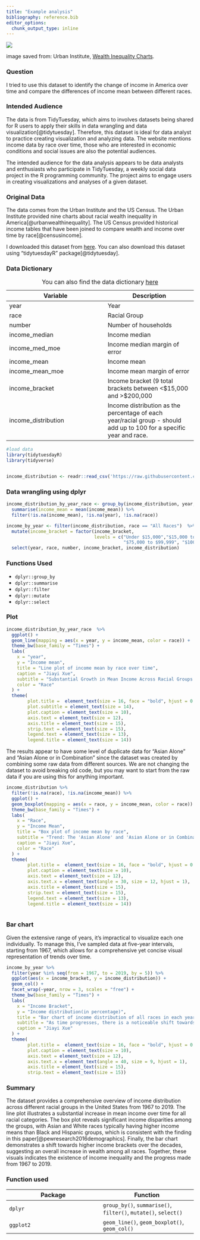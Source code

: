 ```yaml
---
title: "Example analysis"
bibliography: reference.bib
editor_options: 
  chunk_output_type: inline
---
```


![](./example_analysis.png)

::: column-margin
image saved from: Urban Institute, [Wealth Inequality Charts](https://apps.urban.org/features/wealth-inequality-charts/).
:::

### Question

I tried to use this dataset to identify the change of income in America over time and compare the differences of income mean between different races.

### Intended Audience

The data is from TidyTuesday, which aims to involves datasets being shared for R users to apply their skills in data wrangling and data visualization[@tidytuesday]. Therefore, this dataset is ideal for data analyst to practice creating visualization and analyzing data. The website mentions income data by race over time, those who are interested in economic conditions and social issues are also the potential audiences.

The intended audience for the data analysis appears to be data analysts and enthusiasts who participate in TidyTuesday, a weekly social data project in the R programming community. The project aims to engage users in creating visualizations and analyses of a given dataset.

### Original Data

The data comes from the Urban Institute and the US Census. The Urban Institute provided nine charts about racial wealth inequality in America[@urbanwealthinequality]. The US Census provided historical income tables that have been joined to compare wealth and income over time by race[@censusincome].

I downloaded this dataset from [here](https://raw.githubusercontent.com/rfordatascience/tidytuesday/master/data/2021/2021-02-09/income_distribution.csv). You can also download this dataset using "tidytuesdayR" package[@tidytuesday].

### Data Dictionary

| Variable            | Description                                                                                                          |
|--------------------------------------|----------------------------------|
| year                | Year                                                                                                                 |
| race                | Racial Group                                                                                                         |
| number              | Number of households                                                                                                 |
| income_median       | Income median                                                                                                        |
| income_med_moe      | Income median margin of error                                                                                        |
| income_mean         | Income mean                                                                                                          |
| income_mean_moe     | Income mean margin of error                                                                                          |
| income_bracket      | Income bracket (9 total brackets between \<\$15,000 and \>\$200,000                                                  |
| income_distribution | Income distribution as the percentage of each year/racial group - should add up to 100 for a specific year and race. |

: You can also find the data dictionary [here](https://github.com/rfordatascience/tidytuesday/blob/master/data/2021/2021-02-09/readme.md_)

```r
#load data
library(tidytuesdayR)
library(tidyverse)


income_distribution <- readr::read_csv('https://raw.githubusercontent.com/rfordatascience/tidytuesday/master/data/2021/2021-02-09/income_distribution.csv')


```

### Data wrangling using dplyr

```r

income_distribution_by_year_race <- group_by(income_distribution, year, race) %>%
  summarise(income_mean = mean(income_mean)) %>%
  filter(!is.na(income_mean), !is.na(year), !is.na(race))

income_by_year <- filter(income_distribution, race == "All Races")  %>%
  mutate(income_bracket = factor(income_bracket, 
                                 levels = c("Under $15,000","$15,000 to $24,999", "$25,000 to $34,999", "$35,000 to $49,999", "$50,000 to $74,999",   
                                            "$75,000 to $99,999", "$100,000 to $149,999", "$150,000 to $199,999", "$200,000 and over"))) %>%
  select(year, race, number, income_bracket, income_distribution)

```

::: callout-note
### Functions Used

-   `dplyr::group_by`
-   `dplyr::summarise`
-   `dplyr::filter`
-   `dplyr::mutate`
-   `dplyr::select`
:::

### Plot

```r

income_distribution_by_year_race  %>%
  ggplot() +
  geom_line(mapping = aes(x = year, y = income_mean, color = race)) +
  theme_bw(base_family = "Times") +
  labs(
    x = "year",
    y = "Income mean",
    title = "Line plot of income mean by race over time",
    caption = "Jiayi Xue",
    subtitle = "Substantial Growth in Mean Income Across Racial Groups from 1967 to 2019",
    color = "Race"
  ) +
  theme(
        plot.title =  element_text(size = 16, face = "bold", hjust = 0.5),
        plot.subtitle = element_text(size = 14),
        plot.caption = element_text(size = 10),
        axis.text = element_text(size = 12),
        axis.title = element_text(size = 15),
        strip.text = element_text(size = 15),
        legend.text = element_text(size = 13),
        legend.title = element_text(size = 14))


```

::: column-margin
The results appear to have some level of duplicate data for "Asian Alone" and "Asian Alone or in Combination" since the dataset was created by combining some raw data from different sources. We are not changing the dataset to avoid breaking old code, but you may want to start from the raw data if you are using this for anything important.
:::

```r

income_distribution %>%
  filter(!is.na(race), !is.na(income_mean)) %>%
  ggplot() +
  geom_boxplot(mapping = aes(x = race, y = income_mean, color = race)) +
  theme_bw(base_family = "Times") +
  labs(
    x = "Race",
    y = "Income Mean",
    title = "Box plot of income mean by race",
    subtitle = "Trend: The 'Asian Alone' and 'Asian Alone or in Combination' groups have higher median incomes compared to other groups, \nas indicated by the central line of their boxes. \nThey also have a wider interquartile range, suggesting more variation within the income distribution. \nAll Races has a median income lower than the Asian categories but higher than the rest. \nThe 'Black Alone' and 'Black Alone or in Combination' groups show lower median incomes with narrower interquartile ranges, \nindicating less variation within their income distributions.",
    caption = "Jiayi Xue",
    color = "Race"
  ) +
  theme(
        plot.title =  element_text(size = 16, face = "bold", hjust = 0.5),
        plot.caption = element_text(size = 10),
        axis.text = element_text(size = 12),
        axis.text.x = element_text(angle = 30, size = 12, hjust = 1),
        axis.title = element_text(size = 15),
        strip.text = element_text(size = 15),
        legend.text = element_text(size = 13),
        legend.title = element_text(size = 14))
  
```

::: callout-important
### Bar chart

Given the extensive range of years, it's impractical to visualize each one individually. To manage this, I've sampled data at five-year intervals, starting from 1967, which allows for a comprehensive yet concise visual representation of trends over time.
:::

```r

income_by_year %>%
  filter(year %in% seq(from = 1967, to = 2019, by = 5)) %>%
  ggplot(aes(x = income_bracket, y = income_distribution)) +
  geom_col() +
  facet_wrap(~year, nrow = 3, scales = "free") + 
  theme_bw(base_family = "Times") +
  labs(
    x = "Income Bracket",
    y = "Income distribution(in percentage)",
    title = "Bar chart of income distribution of all races in each year",
    subtitle = "As time progresses, there is a noticeable shift towards higher income brackets.",
    caption = "Jiayi Xue"
  ) +
  theme(
        plot.title =  element_text(size = 16, face = "bold", hjust = 0.5),
        plot.caption = element_text(size = 10),
        axis.text = element_text(size = 12),
        axis.text.x = element_text(angle = 40, size = 9, hjust = 1),
        axis.title = element_text(size = 15),
        strip.text = element_text(size = 15))

```

### Summary

The dataset provides a comprehensive overview of income distribution across different racial groups in the United States from 1967 to 2019. The line plot illustrates a substantial increase in mean income over time for all racial categories. The box plot reveals significant income disparities among the groups, with Asian and White races typically having higher income means than Black and Hispanic groups, which is consistent with the finding in this paper[@pewresearch2016demographics]. Finally, the bar chart demonstrates a shift towards higher income brackets over the decades, suggesting an overall increase in wealth among all races. Together, these visuals indicates the existence of income inequality and the progress made from 1967 to 2019.

### Function used

| Package   | Function                                                        |
|------------------------------------|------------------------------------|
| `dplyr`   | `group_by()`, `summarise()`, `filter()`, `mutate()`, `select()` |
| `ggplot2` | `geom_line()`, `geom_boxplot()`, `geom_col()`                   |
